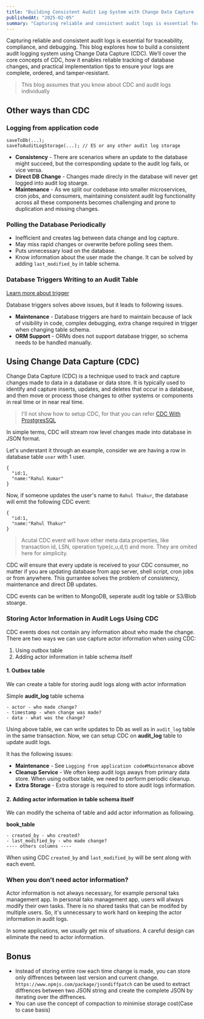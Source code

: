 ```yaml
---
title: "Building Consistent Audit Log System with Change Data Capture (CDC)"
publishedAt: "2025-02-05"
summary: "Capturing reliable and consistent audit logs is essential for traceability, compliance, and debugging. This blog explores how to build a consistent audit logging system using Change Data Capture (CDC). We’ll cover the core concepts of CDC, how it enables reliable tracking of database changes, and practical implementation tips to ensure your logs are complete, ordered, and tamper-resistant."
---
```


Capturing reliable and consistent audit logs is essential for traceability, compliance, and debugging. This blog explores how to build a consistent audit logging system using Change Data Capture (CDC). We’ll cover the core concepts of CDC, how it enables reliable tracking of database changes, and practical implementation tips to ensure your logs are complete, ordered, and tamper-resistant.

> This blog assumes that you know about CDC and audit logs individually

## Other ways than CDC

### Logging from application code

```text
saveToDb(...);
saveToAuditLogStorage(...); // ES or any other audit log storage
```

- **Consistency** - There are scenarios where an update to the database might succeed, but the corresponding update to the audit log fails, or vice versa.
- **Direct DB Change** - Changes made direcly in the database will never get logged into audit log stoarge.
- **Maintenance** - As we split our codebase into smaller microservices, cron jobs, and consumers, maintaining consistent audit log functionality across all these components becomes challenging and prone to duplication and missing changes.

### Polling the Database Periodically

- Inefficient and creates lag between data change and log capture.
- May miss rapid changes or overwrite before polling sees them.
- Puts unnecessary load on the database.
- Know information about the user made the change. It can be solved by adding `last_modified_by` in table schema.

### Database Triggers Writing to an Audit Table

[Learn more about trigger](https://www.postgresql.org/docs/current/sql-createtrigger.html)

Database triggers solves above issues, but it leads to following issues.

- **Maintenance** - Database triggers are hard to maintain because of lack of visibility in code, complex debugging, extra change required in trigger when changing table schema.
- **ORM Support** - ORMs does not support database trigger, so schema needs to be handled manually.

## Using Change Data Capture (CDC)

Change Data Capture (CDC) is a technique used to track and capture changes made to data in a database or data store. It is typically used to identify and capture inserts, updates, and deletes that occur in a database, and then move or process those changes to other systems or components in real time or in near real time.

> I'll not show how to setup CDC, for that you can refer [CDC With ProstgresSQL](/blog/cdc-postgressql)

In simple terms, CDC will stream row level changes made into database in JSON format.

Let's understant it through an example, consider we are having a row in database table `user` with 1 user.

```text
{
  "id:1,
  "name:"Rahul Kumar"
}
```

Now, if someone updates the user's name to `Rahul Thakur`, the database will emit the following CDC event:

```text
{
  "id:1,
  "name:"Rahul Thakur"
}
```

> Acutal CDC event will have other meta data properties, like transaction id, LSN, operation type(c,u,d,t) and more. They are omited here for simplicity.

CDC will ensure that every update is received to your CDC consumer, no matter if you are updating database from app server, shell script, cron jobs or from anywhere. This gurrantee solves the problem of consistency, maintenance and direct DB updates.

CDC events can be written to MongoDB, seperate audit log table or S3/Blob stoarge.

### Storing Actor Information in Audit Logs Using CDC

CDC events does not contain any information about who made the change. There are two ways we can use capture actor information when using CDC:

1. Using outbox table
2. Adding actor information in table schema itself

#### 1. Outbox table

We can create a table for storing audit logs along with actor information

Simple **audit_log** table schema

```text
- actor - who made change?
- timestamp - when change was made?
- data - what was the change?
```

Using above table, we can write updates to Db as well as in `audit_log` table in the same transaction. Now, we can setup CDC on **audit_log** table to update audit logs.

It has the following issues:

- **Maintenance** - See `Logging from application code#Maintenance` above
- **Cleanup Service** - We often keep audit logs aways from primary data store. When using outbox table, we need to perform periodic cleanup.
- **Extra Storage** - Extra storage is required to store audit logs information.

#### 2. Adding actor information in table schema itself

We can modify the schema of table and add actor information as following.

**book_table**

```text
- created_by - who created?
- last_modified_by - who made change?
---- others columns ----
```

When using CDC `created_by` and `last_modified_by` will be sent along with each event.

### When you don't need actor information?

Actor information is not always necessary, for example personal taks management app. In personal taks management app, users will always modify their own tasks. There is no shared tasks that can be modifed by multiple users. So, it's unnecessary to work hard on keeping the actor information in audit logs.

In some applications, we usually get mix of situations. A careful design can eliminate the need to actor information.

## Bonus

- Instead of storing entire row each time change is made, you can store only diffrences between last version and current change. `https://www.npmjs.com/package/jsondiffpatch` can be used to extract diffrences between two JSON string and create the complete JSON by iterating over the diffrences.
- You can use the concept of compaction to minimise storage cost(Case to case basis)
